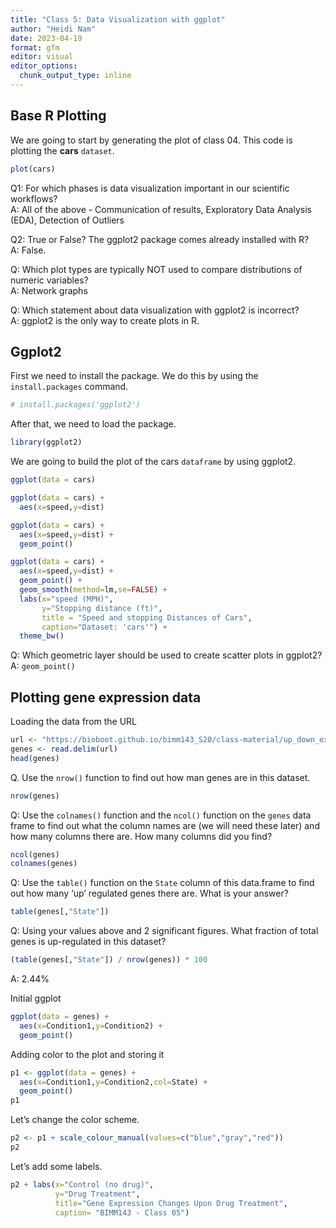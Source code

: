 ```yaml
---
title: "Class 5: Data Visualization with ggplot"
author: "Heidi Nam"
date: 2023-04-19 
format: gfm
editor: visual
editor_options: 
  chunk_output_type: inline
---
```


## Base R Plotting

We are going to start by generating the plot of class 04. This code is plotting the **cars** `dataset`.

```r
plot(cars)
```

Q1: For which phases is data visualization important in our scientific workflows?\
A: All of the above - Communication of results, Exploratory Data Analysis (EDA), Detection of Outliers

Q2: True or False? The ggplot2 package comes already installed with R?\
A: False.

Q: Which plot types are typically NOT used to compare distributions of numeric variables?\
A: Network graphs

Q: Which statement about data visualization with ggplot2 is incorrect?\
A: ggplot2 is the only way to create plots in R.

## Ggplot2

First we need to install the package. We do this by using the `install.packages` command.

```r
# install.packages('ggplot2')
```

After that, we need to load the package.

```r
library(ggplot2)
```

We are going to build the plot of the cars `dataframe` by using ggplot2.

```r
ggplot(data = cars)

ggplot(data = cars) + 
  aes(x=speed,y=dist) 

ggplot(data = cars) + 
  aes(x=speed,y=dist) + 
  geom_point()

ggplot(data = cars) + 
  aes(x=speed,y=dist) + 
  geom_point() +
  geom_smooth(method=lm,se=FALSE) +
  labs(x="speed (MPH)", 
       y="Stopping distance (ft)", 
       title = "Speed and stopping Distances of Cars", 
       caption="Dataset: 'cars'") +
  theme_bw()
```

Q: Which geometric layer should be used to create scatter plots in ggplot2?\
A: `geom_point()`

## Plotting gene expression data

Loading the data from the URL

```r
url <- "https://bioboot.github.io/bimm143_S20/class-material/up_down_expression.txt"
genes <- read.delim(url)
head(genes)
```

Q. Use the `nrow()` function to find out how man genes are in this dataset.

```r
nrow(genes)
```

Q: Use the `colnames()` function and the `ncol()` function on the `genes` data frame to find out what the column names are (we will need these later) and how many columns there are. How many columns did you find?

```r
ncol(genes)
colnames(genes)
```

Q: Use the `table()` function on the `State` column of this data.frame to find out how many 'up' regulated genes there are. What is your answer?

```r
table(genes[,"State"])
```

Q: Using your values above and 2 significant figures. What fraction of total genes is up-regulated in this dataset?

```r
(table(genes[,"State"]) / nrow(genes)) * 100
```

A: 2.44%

Initial ggplot

```r
ggplot(data = genes) +
  aes(x=Condition1,y=Condition2) + 
  geom_point() 
```

Adding color to the plot and storing it

```r
p1 <- ggplot(data = genes) + 
  aes(x=Condition1,y=Condition2,col=State) + 
  geom_point()
p1
```

Let's change the color scheme.

```r
p2 <- p1 + scale_colour_manual(values=c("blue","gray","red"))
p2
```

Let's add some labels.

```r
p2 + labs(x="Control (no drug)", 
          y="Drug Treatment",
          title="Gene Expression Changes Upon Drug Treatment", 
          caption= "BIMM143 - Class 05")
```
